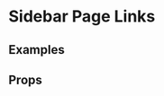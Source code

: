 
<Meta title="2 Pattern Library/4 Slices/Step by step" component={StepByStep} />

# Sidebar Page Links
 
 
## Examples

<Preview>
    <Story name="Step by step example">
        <div style={{padding: "20px", maxWidth: "350px"}}>
            <StepByStep 
                title="Applying for film funding"
                steps={data}
            />
        </div>
    </Story>
</Preview>

## Props 

<Props of={StepByStep} />
